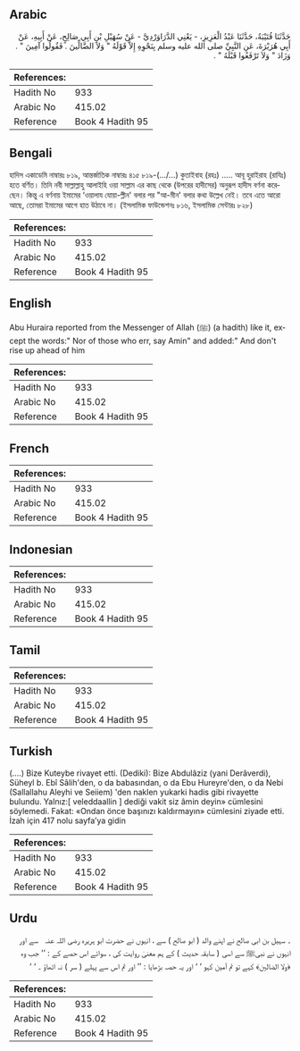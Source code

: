 ## Arabic


<div dir="rtl" lang="ar" style={{fontSize:'larger',backgroundColor:'#f8f9fa',padding:20}}>
حَدَّثَنَا قُتَيْبَةُ، حَدَّثَنَا عَبْدُ الْعَزِيزِ، - يَعْنِي الدَّرَاوَرْدِيَّ - عَنْ سُهَيْلِ بْنِ أَبِي صَالِحٍ، عَنْ أَبِيهِ، عَنْ أَبِي هُرَيْرَةَ، عَنِ النَّبِيِّ صلى الله عليه وسلم بِنَحْوِهِ إِلاَّ قَوْلَهُ ‏"‏ وَلاَ الضَّالِّينَ ‏.‏ فَقُولُوا آمِينَ ‏"‏ ‏.‏ وَزَادَ ‏"‏ وَلاَ تَرْفَعُوا قَبْلَهُ ‏"‏ ‏.‏
</div>
<div style={{backgroundColor:'#f8f9fa',padding:20, marginBottom: 10}}><table> <thead> <tr> <th>References:</th> <th></th> </tr> </thead> <tbody><tr><td>Hadith No</td><td>933</td></tr><tr><td>Arabic No</td><td>415.02</td></tr><tr><td>Reference</td><td>Book 4 Hadith 95</td></tr></tbody></table></div>

## Bengali


<div dir="ltr" lang="bn" style={{fontSize:'larger',backgroundColor:'#f8f9fa',padding:20}}>
হাদিস একাডেমি নাম্বারঃ ৮১৯, আন্তর্জাতিক নাম্বারঃ ৪১৫ ৮১৯-(.../...) কুতাইবাহ (রহঃ) ..... আবূ হুরাইরাহ (রাযিঃ) হতে বর্ণিত। তিনি নবী সাল্লাল্লাহু আলাইহি ওয়া সাল্লাম এর কাছ থেকে (উপরের হাদীসের) অনুরূপ হাদীস বর্ণনা করেছেন। কিন্তু এ বর্ণনায় ইমামের ‘ওয়ালায যোয়া-ল্লীন' বলার পর "আ-মীন' বলার কথা উল্লেখ নেই। তবে এতে আরো আছে, তোমরা ইমামের আগে হাত উঠাবে না। (ইসলামিক ফাউন্ডেশনঃ ৮১৬, ইসলামিক সেন্টারঃ ৮২৮)
</div>
<div style={{backgroundColor:'#f8f9fa',padding:20, marginBottom: 10}}><table> <thead> <tr> <th>References:</th> <th></th> </tr> </thead> <tbody><tr><td>Hadith No</td><td>933</td></tr><tr><td>Arabic No</td><td>415.02</td></tr><tr><td>Reference</td><td>Book 4 Hadith 95</td></tr></tbody></table></div>

## English


<div dir="ltr" lang="en" style={{fontSize:'larger',backgroundColor:'#f8f9fa',padding:20}}>
Abu Huraira reported from the Messenger of Allah (ﷺ) (a hadith) like it, except the words:" Nor of those who err, say Amin" and added:" And don't rise up ahead of him
</div>
<div style={{backgroundColor:'#f8f9fa',padding:20, marginBottom: 10}}><table> <thead> <tr> <th>References:</th> <th></th> </tr> </thead> <tbody><tr><td>Hadith No</td><td>933</td></tr><tr><td>Arabic No</td><td>415.02</td></tr><tr><td>Reference</td><td>Book 4 Hadith 95</td></tr></tbody></table></div>

## French


<div dir="ltr" lang="fr" style={{fontSize:'larger',backgroundColor:'#f8f9fa',padding:20}}>

</div>
<div style={{backgroundColor:'#f8f9fa',padding:20, marginBottom: 10}}><table> <thead> <tr> <th>References:</th> <th></th> </tr> </thead> <tbody><tr><td>Hadith No</td><td>933</td></tr><tr><td>Arabic No</td><td>415.02</td></tr><tr><td>Reference</td><td>Book 4 Hadith 95</td></tr></tbody></table></div>

## Indonesian


<div dir="ltr" lang="id" style={{fontSize:'larger',backgroundColor:'#f8f9fa',padding:20}}>

</div>
<div style={{backgroundColor:'#f8f9fa',padding:20, marginBottom: 10}}><table> <thead> <tr> <th>References:</th> <th></th> </tr> </thead> <tbody><tr><td>Hadith No</td><td>933</td></tr><tr><td>Arabic No</td><td>415.02</td></tr><tr><td>Reference</td><td>Book 4 Hadith 95</td></tr></tbody></table></div>

## Tamil


<div dir="ltr" lang="ta" style={{fontSize:'larger',backgroundColor:'#f8f9fa',padding:20}}>

</div>
<div style={{backgroundColor:'#f8f9fa',padding:20, marginBottom: 10}}><table> <thead> <tr> <th>References:</th> <th></th> </tr> </thead> <tbody><tr><td>Hadith No</td><td>933</td></tr><tr><td>Arabic No</td><td>415.02</td></tr><tr><td>Reference</td><td>Book 4 Hadith 95</td></tr></tbody></table></div>

## Turkish


<div dir="ltr" lang="tr" style={{fontSize:'larger',backgroundColor:'#f8f9fa',padding:20}}>
(….) Bize Kuteybe rivayet etti. (Dediki): Bize Abdulâziz (yani Derâverdi), Süheyl b. Ebî Sâlih'den, o da babasından, o da Ebu Hureyre'den, o da Nebi (Sallallahu Aleyhi ve Seiiem) 'den naklen yukarki hadis gibi rivayette bulundu. Yalnız:[ veleddaallin ] dediği vakit siz âmin deyin» cümlesini söylemedi. Fakat: «Ondan önce başınızı kaldırmayın» cümlesini ziyade etti. İzah için 417 nolu sayfa’ya gidin
</div>
<div style={{backgroundColor:'#f8f9fa',padding:20, marginBottom: 10}}><table> <thead> <tr> <th>References:</th> <th></th> </tr> </thead> <tbody><tr><td>Hadith No</td><td>933</td></tr><tr><td>Arabic No</td><td>415.02</td></tr><tr><td>Reference</td><td>Book 4 Hadith 95</td></tr></tbody></table></div>

## Urdu


<div dir="rtl" lang="ur" style={{fontSize:'larger',backgroundColor:'#f8f9fa',padding:20}}>
۔ سہیل بن ابی صالح نے اپنے والد ( ابو صالح ) سے ، انہوں نے حضرت ابو ہریرہ ‌رضی ‌اللہ ‌عنہ ‌ ‌ سے اور انہوں نے نبیﷺ سے اسی ( سابقہ حدیث ) کے ہم معنیٰ روایت کی ، سوائے اس حصے کے : ’’ جب وہ ﴿ولا الضالين﴾ کہے تو تم آمین کہو ‘ ‘ اور یہ حصہ بڑھایا : ’’ اور تم اس سے پہلے ( سر ) نہ اٹھاؤ ۔ ‘ ‘
</div>
<div style={{backgroundColor:'#f8f9fa',padding:20, marginBottom: 10}}><table> <thead> <tr> <th>References:</th> <th></th> </tr> </thead> <tbody><tr><td>Hadith No</td><td>933</td></tr><tr><td>Arabic No</td><td>415.02</td></tr><tr><td>Reference</td><td>Book 4 Hadith 95</td></tr></tbody></table></div>
